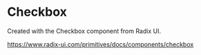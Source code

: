 

<Meta of={CheckboxStories} />

# Checkbox

Created with the Checkbox component from Radix UI.

https://www.radix-ui.com/primitives/docs/components/checkbox

<Canvas of={CheckboxStories.DefaultCheckbox} />

<Controls/>